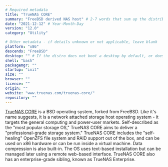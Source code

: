```yaml
---
# Required metadata
title: "TrueNAS CORE"
summary: "FreeBSD derived NAS host" # 2-7 words that sum up the distribution
date: "2021-12-12" # Year-Month-Day
version: "12.0"
category: "Utility"

# Other metadata - if details unknown or not applicable, leave blank
platform: "x86"
descends: "FreeBSD"
desktop: "" # If the distro does not boot a desktop by default, or doesn't ship one, leave 'desktop' blank
shell: "bash"
packagemgr: ""
startup: "init"
size: ""
browser: ""
licence: ""
origin: ""
website: "www.truenas.com/truenas-core/"
repository: ""
---
```


[TrueNAS CORE](https://www.truenas.com/truenas-core/) is a BSD operating system, forked from FreeBSD. Like it's name suggests, it is a network attached storage host operating system - it targets the general computing and power-user markets. Self-described as the "most popular storage OS," TrueNAS CORE aims to deliver a "professional-grade storage system." TrueNAS CORE includes the "self-healing" OpenZFS file system and RAID support out of the box, and can be used on x86 hardware or can be run inside a virtual machine. Data compression is also built-in. The OS uses text-based installation but can be managed later using a remote web-based interface. TrueNAS CORE also has an enterprise-grade sibling, known as TrueNAS Enterprise.
